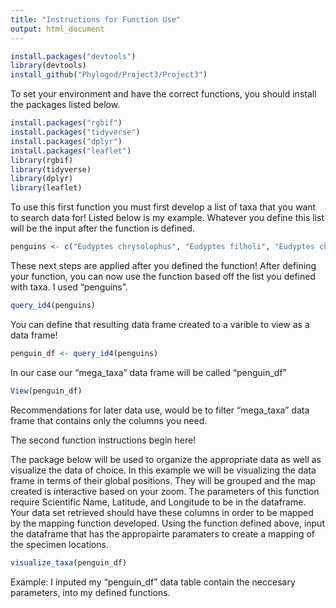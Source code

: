 ```yaml
---
title: "Instructions for Function Use"
output: html_document
---
```

```r
install.packages("devtools")
library(devtools)
install_github("Phylogod/Project3/Project3")
```


To set your environment and have the correct functions, you should install the packages listed below.
```r
install.packages("rgbif")
install.packages("tidyverse")
install.packages("dplyr")
install.packages("leaflet")
library(rgbif)
library(tidyverse)
library(dplyr)
library(leaflet)
```
To use this first function you must first develop a list of taxa that you want to search data for! Listed below is my example. Whatever you define this list will be the input after the function is defined.

```r
penguins <- c("Eudyptes chrysolophus", "Eudyptes filholi", "Eudyptes chrysocome", "Eudyptes moseleyi", "Eudyptes pachyrhynchus")
```


These next steps are applied after you defined the function!
After defining your function, you can now use the function based off the list you defined with taxa. I used "penguins".

```r
query_id4(penguins)
```

You can define that resulting data frame created to a varible to view as a data frame!
```r
penguin_df <- query_id4(penguins)
```

In our case our "mega_taxa" data frame will be called "penguin_df"
```r
View(penguin_df)
```

Recommendations for later data use, would be to filter "mega_taxa" data frame that contains only the columns you need.

The second function instructions begin here!

The package below will be used to organize the appropriate data as well as visualize the data of choice. In this example we will be visualizing the data frame in terms of their global positions.
They will be grouped and the map created is interactive based on your zoom.
The parameters of this function require Scientific Name, Latitude, and Longitude to be in the dataframe. Your data set retrieved should have these columns in order to be mapped by the mapping function developed.
Using the function defined above, input the dataframe that has the appropairte paramaters to create a mapping of the specimen locations.

```r
visualize_taxa(penguin_df)
```

Example: I inputed my "penguin_df" data table contain the neccesary parameters, into my defined functions.


